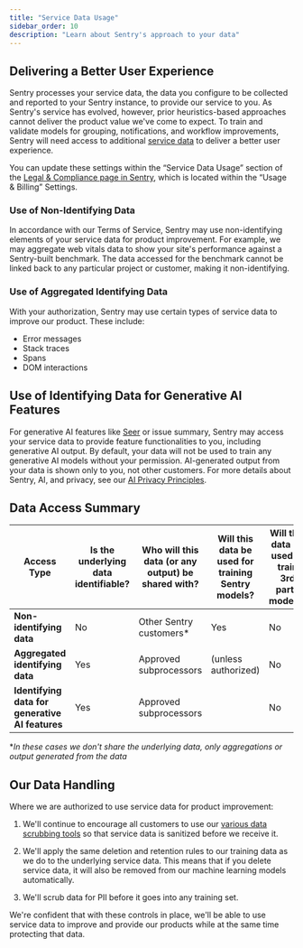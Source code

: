 ```yaml
---
title: "Service Data Usage"
sidebar_order: 10
description: "Learn about Sentry's approach to your data"
---
```


## Delivering a Better User Experience

Sentry processes your service data, the data you configure to be collected and reported to your Sentry instance, to provide our service to you. As Sentry's service has evolved, however, prior heuristics-based approaches cannot deliver the product value we've come to expect. To train and validate models for grouping, notifications, and workflow improvements, Sentry will need access to additional [service data](https://blog.sentry.io/terms-of-service-update/) to deliver a better user experience.

You can update these settings within the “Service Data Usage” section of the [Legal & Compliance page in Sentry](https://sentry.io/orgredirect/organizations/:orgslug/settings/legal/), which is located within the “Usage & Billing” Settings.

### Use of Non-Identifying Data

In accordance with our Terms of Service, Sentry may use non-identifying elements of your service data for product improvement. For example, we may aggregate web vitals data to show your site's performance against a Sentry-built benchmark. The data accessed for the benchmark cannot be linked back to any particular project or customer, making it non-identifying.

### Use of Aggregated Identifying Data

With your authorization, Sentry may use certain types of service data to improve our product. These include:

- Error messages
- Stack traces
- Spans
- DOM interactions

## Use of Identifying Data for Generative AI Features

For generative AI features like [Seer](/product/ai-in-sentry/seer/) or issue summary, Sentry may access your service data to provide feature functionalities to you, including generative AI output. By default, your data will not be used to train any generative AI models without your permission. AI-generated output from your data is shown only to you, not other customers. For more details about Sentry, AI, and privacy, see our [AI Privacy Principles](/product/ai-in-sentry/ai-privacy-and-security/).

## Data Access Summary

| **Access Type**                                 | **Is the underlying data identifiable?** | **Who will this data (or any output) be shared with?** | **Will this data be used for training Sentry models?** | **Will this data be used to train 3rd party models?** |
| ----------------------------------------------- | ---------------------------------------- | ------------------------------------------------------ | ------------------------------------------------------ | ----------------------------------------------------- |
| **Non-identifying data**                        | No                                       | Other Sentry customers\*                               | Yes                                                    | No                                                    |
| **Aggregated identifying data**                 | Yes                                      | Approved subprocessors                                 | (unless authorized)                                    | No                                                    |
| **Identifying data for generative AI features** | Yes                                      | Approved subprocessors                                 |                                                        | No                                                    |

\*_In these cases we don't share the underlying data, only aggregations or output generated from the data_

## Our Data Handling

Where we are authorized to use service data for product improvement:

1. We'll continue to encourage all customers to use our [various data scrubbing tools](/security-legal-pii/scrubbing/) so that service data is sanitized before we receive it.

2. We'll apply the same deletion and retention rules to our training data as we do to the underlying service data. This means that if you delete service data, it will also be removed from our machine learning models automatically.

3. We'll scrub data for PII before it goes into any training set.

We're confident that with these controls in place, we'll be able to use service data to improve and provide our products while at the same time protecting that data.
